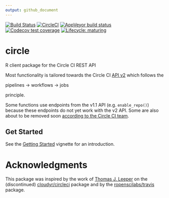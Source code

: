 ```yaml
---
output: github_document
---
```


<!-- badges: start -->
[![Build Status](https://img.shields.io/travis/ropenscilabs/circle/master?label=macOS&logo=travis&style=flat-square)](https://travis-ci.org/ropenscilabs/circle)
[![CircleCI](https://img.shields.io/circleci/build/gh/ropenscilabs/circle/master?label=Linux&logo=circle&logoColor=green&style=flat-square)](https://circleci.com/gh/ropenscilabs/circle)
[![AppVeyor build status](https://img.shields.io/appveyor/ci/ropensci/circle?label=Windows&logo=appveyor&style=flat-square)](https://ci.appveyor.com/project/ropensci/circle)
[![Codecov test coverage](https://codecov.io/gh/ropenscilabs/circle/branch/master/graph/badge.svg)](https://codecov.io/gh/ropenscilabs/circle?branch=master)
[![Lifecycle: maturing](https://img.shields.io/badge/lifecycle-maturing-blue.svg)](https://www.tidyverse.org/lifecycle/#maturing)
<!-- badges: end -->

# circle

R client package for the Circle CI REST API

Most functionality is tailored towards the Circle CI [API v2](https://github.com/CircleCI-Public/api-preview-docs) which follows the 

pipelines -> workflows -> jobs

principle.

Some functions use endpoints from the v1.1 API (e.g. `enable_repo()`) because these endpoints do not yet work with the v2 API.
Some are also about to be removed soon [according to the Circle CI team](https://github.com/CircleCI-Public/api-preview-docs/blob/master/docs/api-changes.md#endpoints-likely-being-removed-in-api-v2-still-available-in-v11-for-now).

## Get Started

See the [Getting Started](https://ropenscilabs.github.io/circle/articles/circle.html) vignette for an introduction.

# Acknowledgments

This package was inspired by the work of [Thomas J. Leeper](https://github.com/leeper) on the (discontinued) [cloudyr/circleci](https://github.com/cloudyr/circleci) package and by the [ropenscilabs/travis](https://github.com/ropenscilabs/travis) package.
